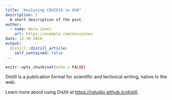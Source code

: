 ```yaml
---
title: "Analyzing COVID19 in USA"
description: |
  A short description of the post.
author:
  - name: Nora Jones
    url: https://example.com/norajones
date: 12-30-2020
output:
  distill::distill_article:
    self_contained: false
---
```



```r
knitr::opts_chunk$set(echo = FALSE)
```

Distill is a publication format for scientific and technical writing, native to the web.

Learn more about using Distill at <https://rstudio.github.io/distill>.


